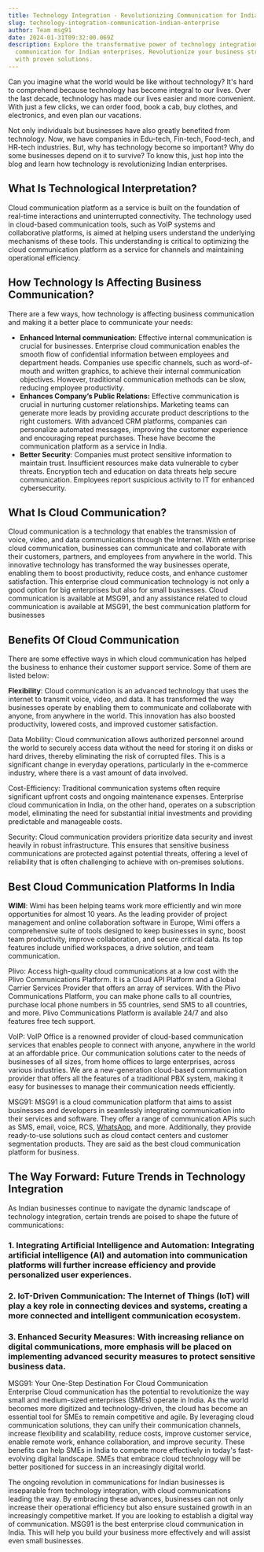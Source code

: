 ```yaml
---
title: Technology Integration - Revolutionizing Communication for Indian Enterprises
slug: technology-integration-communication-indian-enterprise
author: Team msg91
date: 2024-01-31T09:32:00.069Z
description: Explore the transformative power of technology integration in
  communication for Indian enterprises. Revolutionize your business strategy
  with proven solutions.
---
```

Can you imagine what the world would be like without technology? It's hard to comprehend because technology has become integral to our lives. Over the last decade, technology has made our lives easier and more convenient. With just a few clicks, we can order food, book a cab, buy clothes, and electronics, and even plan our vacations.



Not only individuals but businesses have also greatly benefited from technology. Now, we have companies in Edu-tech, Fin-tech, Food-tech, and HR-tech industries. But, why has technology become so important? Why do some businesses depend on it to survive? To know this, just hop into the blog and learn how technology is revolutionizing Indian enterprises.  

## What Is Technological Interpretation?

Cloud communication platform as a service is built on the foundation of real-time interactions and uninterrupted connectivity. The technology used in cloud-based communication tools, such as VoIP systems and collaborative platforms, is aimed at helping users understand the underlying mechanisms of these tools. This understanding is critical to optimizing the cloud communication platform as a service for channels and maintaining operational efficiency.

## How Technology Is Affecting Business Communication?

There are a few ways, how technology is affecting business communication and making it a better place to communicate your needs:



* **Enhanced Internal communication**: Effective internal communication is crucial for businesses. Enterprise cloud communication enables the smooth flow of confidential information between employees and department heads. Companies use specific channels, such as word-of-mouth and written graphics, to achieve their internal communication objectives. However, traditional communication methods can be slow, reducing employee productivity. 
* **Enhances Company’s Public Relations:** Effective communication is crucial in nurturing customer relationships. Marketing teams can generate more leads by providing accurate product descriptions to the right customers. With advanced CRM platforms, companies can personalize automated messages, improving the customer experience and encouraging repeat purchases. These have become the communication platform as a service in India. 
* **Better Security**: Companies must protect sensitive information to maintain trust. Insufficient resources make data vulnerable to cyber threats. Encryption tech and education on data threats help secure communication. Employees report suspicious activity to IT for enhanced cybersecurity.

## What Is Cloud Communication?

Cloud communication is a technology that enables the transmission of voice, video, and data communications through the Internet. With enterprise cloud communication, businesses can communicate and collaborate with their customers, partners, and employees from anywhere in the world. This innovative technology has transformed the way businesses operate, enabling them to boost productivity, reduce costs, and enhance customer satisfaction. This enterprise cloud communication technology is not only a good option for big enterprises but also for small businesses. Cloud communication is available at MSG91, and any assistance related to cloud communication is available at MSG91, the best communication platform for businesses 

## Benefits Of Cloud Communication 

There are some effective ways in which cloud communication has helped the business to enhance their customer support service. Some of them are listed below: 

**Flexibility**: Cloud communication is an advanced technology that uses the internet to transmit voice, video, and data. It has transformed the way businesses operate by enabling them to communicate and collaborate with anyone, from anywhere in the world. This innovation has also boosted productivity, lowered costs, and improved customer satisfaction.

Data Mobility: Cloud communication allows authorized personnel around the world to securely access data without the need for storing it on disks or hard drives, thereby eliminating the risk of corrupted files. This is a significant change in everyday operations, particularly in the e-commerce industry, where there is a vast amount of data involved.

Cost-Efficiency: Traditional communication systems often require significant upfront costs and ongoing maintenance expenses. Enterprise cloud communication in India, on the other hand, operates on a subscription model, eliminating the need for substantial initial investments and providing predictable and manageable costs.

Security: Cloud communication providers prioritize data security and invest heavily in robust infrastructure. This ensures that sensitive business communications are protected against potential threats, offering a level of reliability that is often challenging to achieve with on-premises solutions.

## Best Cloud Communication Platforms In India 

**WIMI**: Wimi has been helping teams work more efficiently and win more opportunities for almost 10 years. As the leading provider of project management and online collaboration software in Europe, Wimi offers a comprehensive suite of tools designed to keep businesses in sync, boost team productivity, improve collaboration, and secure critical data. Its top features include unified workspaces, a drive solution, and team communication.

Plivo: Access high-quality cloud communications at a low cost with the Plivo Communications Platform. It is a Cloud API Platform and a Global Carrier Services Provider that offers an array of services. With the Plivo Communications Platform, you can make phone calls to all countries, purchase local phone numbers in 55 countries, send SMS to all countries, and more. Plivo Communications Platform is available 24/7 and also features free tech support.

VoIP: VoIP Office is a renowned provider of cloud-based communication services that enables people to connect with anyone, anywhere in the world at an affordable price. Our communication solutions cater to the needs of businesses of all sizes, from home offices to large enterprises, across various industries. We are a new-generation cloud-based communication provider that offers all the features of a traditional PBX system, making it easy for businesses to manage their communication needs efficiently.

MSG91: MSG91 is a cloud communication platform that aims to assist businesses and developers in seamlessly integrating communication into their services and software. They offer a range of communication APIs such as SMS, email, voice, RCS, [WhatsApp](https://msg91.com/whatsapp), and more. Additionally, they provide ready-to-use solutions such as cloud contact centers and customer segmentation products. They are said as the best cloud communication platform for business.

## The Way Forward: Future Trends in Technology Integration



As Indian businesses continue to navigate the dynamic landscape of technology integration, certain trends are poised to shape the future of communications:

### 1. Integrating Artificial Intelligence and Automation: Integrating artificial intelligence (AI) and automation into communication platforms will further increase efficiency and provide personalized user experiences.

### 2. IoT-Driven Communication: The Internet of Things (IoT) will play a key role in connecting devices and systems, creating a more connected and intelligent communication ecosystem.

### 3. Enhanced Security Measures: With increasing reliance on digital communications, more emphasis will be placed on implementing advanced security measures to protect sensitive business data.



MSG91: Your One-Step Destination For Cloud Communication\
Enterprise Cloud communication has the potential to revolutionize the way small and medium-sized enterprises (SMEs) operate in India. As the world becomes more digitized and technology-driven, the cloud has become an essential tool for SMEs to remain competitive and agile. By leveraging cloud communication solutions, they can unify their communication channels, increase flexibility and scalability, reduce costs, improve customer service, enable remote work, enhance collaboration, and improve security. These benefits can help SMEs in India to compete more effectively in today's fast-evolving digital landscape. SMEs that embrace cloud technology will be better positioned for success in an increasingly digital world.



The ongoing revolution in communications for Indian businesses is inseparable from technology integration, with cloud communications leading the way. By embracing these advances, businesses can not only increase their operational efficiency but also ensure sustained growth in an increasingly competitive market. If you are looking to establish a digital way of communication. MSG91 is the best enterprise cloud communication in India. This will help you build your business more effectively and will assist even small businesses.